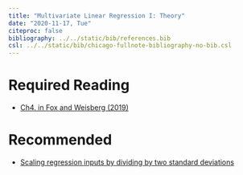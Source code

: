 ```yaml
---
title: "Multivariate Linear Regression I: Theory"
date: "2020-11-17, Tue"
citeproc: false
bibliography: ../../static/bib/references.bib
csl: ../../static/bib/chicago-fullnote-bibliography-no-bib.csl
---
```


# Required Reading

- <i class="fas fa-book"></i> [Ch4. in Fox and Weisberg (2019)](https://www.dropbox.com/s/utuyuanbspcvkye/John%20Fox%2C%20Sanford%20Weisberg%20-%20An%20R%20Companion%20to%20Applied%20Regression%20%282019%2C%20SAGE%29.pdf?dl=0)

# Recommended

- <i class="fas fa-file-pdf"></i> [Scaling regression inputs by dividing by two standard deviations](https://www.dropbox.com/s/iagrkexz5gogltm/Gelman%202008_Stat.Medicine.pdf?dl=0)

